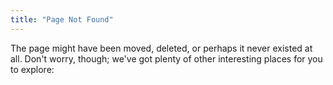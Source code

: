 ```yaml
---
title: "Page Not Found"
---
```



The page might have been moved, deleted, or perhaps it never existed at all. Don't worry, though; we've got plenty of other interesting places for you to explore:

<CardGrid>
	<LinkCard title="Node Setup" icon="pencil" href="/getting-started/node-setup/overview" description="Learn how to setup your own Dusk node and get ready to join the network."/>
	<LinkCard title="Digital Identity" icon="add-document" href="/getting-started/digital-identity/protocol" description="Check out Dusk's privacy-preserving self-sovereign identity protocol."/>
	<LinkCard title="Economic Protocol" icon="add-document" href="/learn/economic-information/economic-protocol" description="The economic protocol of Dusk encompasses the mechanisms enabling smart contract owners to create economic value through the services they offer."/>
	<LinkCard title="Smart Contract Example" icon="setting" href="/getting-started/vm/counter-example" description="Start by developing a simple smart contract on Piecrust, Dusk's VM."/> 
</CardGrid>
